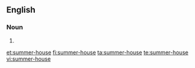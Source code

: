 ==English==
===Noun===
{{en-noun|sg=[[summer]]-[[house]]}}

# {{alternative spelling of|summerhouse}}

[[et:summer-house]]
[[fi:summer-house]]
[[ta:summer-house]]
[[te:summer-house]]
[[vi:summer-house]]
